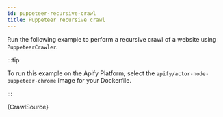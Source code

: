 ```yaml
---
id: puppeteer-recursive-crawl
title: Puppeteer recursive crawl
---
```



Run the following example to perform a recursive crawl of a website using <CrawleeApiLink to="puppeteer-crawler/class/PuppeteerCrawler">`PuppeteerCrawler`</CrawleeApiLink>.

:::tip

To run this example on the Apify Platform, select the `apify/actor-node-puppeteer-chrome` image for your Dockerfile.

:::

<RunnableCodeBlock className="language-js" type="puppeteer">
    {CrawlSource}
</RunnableCodeBlock>
